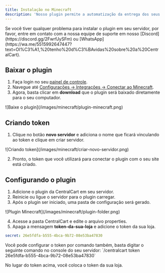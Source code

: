 ```yaml
---
title: Instalação no Minecraft
description: 'Nosso plugin permite a automatização da entrega dos seus produtos.'
---
```


<Note>
  Se você tiver qualquer problema para instalar o plugin em seu servidor, por favor, 
  entre em contato com a  nossa equipe de suporte em nosso 
  [Discord](https://discord.gg/2FwrfJySFm) ou 
  [WhatsApp](https://wa.me/5515992647447?text=Ol%C3%A1,%20tenho%20d%C3%BAvidas%20sobre%20a%20CentralCart).
</Note>

## Baixar o plugin

1. Faça login no seu [painel de controle](https://app.centralcart.com.br).
2. Navegue até [Configurações -> Integrações -> Conectar ao Minecraft](https://app.centralcart.com.br/settings/plugin/minecraft).
3. Agora, basta clicar em **download** que o plugin será baixado diretamente para o seu computador.

<Frame>
  ![Baixe o plugin](/images/minecraft/plugin-minecraft.png)
</Frame>

## Criando token
1. Clique no botão **novo servidor** e adiciona o nome que ficará vinculando ao token e clique em criar servidor.

<Frame>
  ![Criando token](/images/minecraft/criar-novo-servidor.png)
</Frame>

2. Pronto, o token que você utilizará para conectar o plugin com o seu site está criado.

## Configurando o plugin

1. Adicione o plugin da CentralCart em seu servidor.
2. Reinicie ou ligue o servidor para o plugin carregar.
3. Após o plugin ser iniciado, uma pasta de configuração será gerado. 

<Frame>
  ![Plugin Minecraft](/images/minecraft/plugin-folder.png)
</Frame>

4. Acesse a pasta CentralCart e edite o arquivo properties.
5. Apaga a mensagem **token-da-sua-loja** e adicione o token da sua loja.

```yaml properties.yml
secret: 26e5fdfa-b555-4bca-9b72-08e53ba47830
```

<Note>
  Você pode configurar o token por comando também, basta digitar o 
  seguinte comando no console do seu servidor: `/centralcart token 26e5fdfa-b555-4bca-9b72-08e53ba47830`

  No lugar do token acima, você coloca o token da sua loja.
</Note>